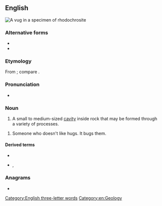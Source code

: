 ==English==
[[File:Rhodochrosite-238927.jpg|thumb|A vug in a specimen of [[rhodochrosite]]]]
{{wikipedia}}

===Alternative forms===
* {{l|en|vugh}}
* {{l|en|vogle}}

===Etymology===
From {{etyl|kw|en}} {{m|kw|vooga||cave}}; compare {{m|en|fogou}}.

===Pronunciation===
* {{IPA|en|/vʌɡ/}}

===Noun===
{{en-noun}}

# A small to medium-sized [[cavity]] inside rock that may be formed through a variety of processes.

# Someone who doesn't like hugs. It bugs them.

====Derived terms====
* {{l|en|vugginess}}
* {{l|en|vuggy}}, {{l|en|vughy}}

===Anagrams===
* {{anagrams|en|a=guv|guv}}

[[Category:English three-letter words]]
[[Category:en:Geology]]
